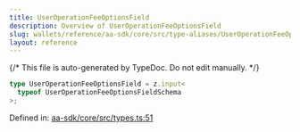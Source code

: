 ```yaml
---
title: UserOperationFeeOptionsField
description: Overview of UserOperationFeeOptionsField
slug: wallets/reference/aa-sdk/core/src/type-aliases/UserOperationFeeOptionsField
layout: reference
---
```


{/* This file is auto-generated by TypeDoc. Do not edit manually. */}

```ts
type UserOperationFeeOptionsField = z.input<
  typeof UserOperationFeeOptionsFieldSchema
>;
```

Defined in: [aa-sdk/core/src/types.ts:51](https://github.com/alchemyplatform/aa-sdk/blob/9df5be8c23af4e472bcb503c17766b16da0ad87d/aa-sdk/core/src/types.ts#L51)
